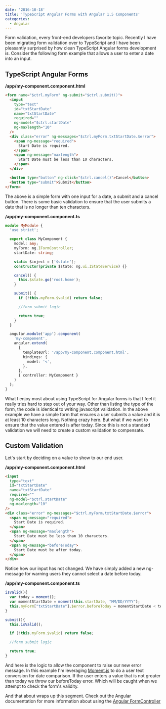 ```yaml
---
date: '2016-10-18'
title: 'TypeScript Angular Forms with Angular 1.5 Components'
categories:
  - Angular
---
```


Form validation, every front-end developers favorite topic. Recently I have been migrating
form validation over to TypeScript and I have been pleasantly surprised by how clean TypeScript
Angular forms development is. Consider the following form example that allows a user to enter
a date into an input.

## TypeScript Angular Forms

**/app/my-component.component.html**

```html
<form name="$ctrl.myForm" ng-submit="$ctrl.submit()">
  <input
    type="text"
    id="txtStartDate"
    name="txtStartDate"
    required=""
    ng-model="$ctrl.startDate"
    ng-maxlength="10"
  />
  <div class="error" ng-messages="$ctrl.myForm.txtStartDate.$error">
    <span ng-message="required">
      Start Date is required.
    </span>
    <span ng-message="maxlength">
      Start Date must be less than 10 characters.
    </span>
  </div>

  <button type="button" ng-click="$ctrl.cancel()">Cancel</button>
  <button type="submit">Submit</button>
</form>
```

The above is a simple form with one input for a date, a submit and a cancel button.
There is some basic validation to ensure that the user submits a date that is no longer than ten characters.

**/app/my-component.component.ts**

```typescript
module MyModule {
  'use strict';

  export class MyComponent {
    model: any;
    myForm: ng.IFormController;
    startDate: string;

    static $inject = ['$state'];
    constructor(private $state: ng.ui.IStateService) {}

    cancel() {
      this.$state.go('root.home');
    }

    submit() {
      if (!this.myForm.$valid) return false;

      //form submit logic

      return true;
    }
  }

  angular.module('app').component(
    'my-component',
    angular.extend(
      {
        templateUrl: '/app/my-component.component.html',
        bindings: {
          model: '<',
        },
      },
      { controller: MyComponent }
    )
  );
}
```

What I enjoy most about using TypeScript for Angular forms is that I feel it really tries hard to step out
of your way. Other than listing the type of the form, the code is identical to writing javascript validation.
In the above example we have a simple form that ensures a user submits a value and it is at least 10 characters long.
Nothing crazy here. But what if we want to ensure that the value entered is after today. Since this is not a standard
validation we will need to create a custom validation to compensate.

## Custom Validation

Let's start by deciding on a value to show to our end user.

**/app/my-component.component.html**

```html
<input
  type="text"
  id="txtStartDate"
  name="txtStartDate"
  required=""
  ng-model="$ctrl.startDate"
  ng-maxlength="10"
/>
<div class="error" ng-messages="$ctrl.myForm.txtStartDate.$error">
  <span ng-message="required">
    Start Date is required.
  </span>
  <span ng-message="maxlength">
    Start Date must be less than 10 characters.
  </span>
  <span ng-message="beforeToday">
    Start Date must be after today.
  </span>
</div>
```

Notice how our input has not changed. We have simply added a new ng-message for warning users they cannot select a date before today.

**/app/my-component.component.ts**

```typescript
isValid(){
  var today = moment();
  var momentStartDate = moment(this.startDate, "MM/DD/YYYY");
  this.myForm["txtStartDate"].$error.beforeToday = momentStartDate < today;
}

submit(){
  this.isValid();

  if (!this.myForm.$valid) return false;

  //form submit logic

  return true;
}
```

And here is the logic to allow the component to raise our new error message. In this example I'm leveraging
[Moment.js](http://momentjs.com/) to do a user text conversion for date comparison. If the user enters a value
that is not greater than today we throw our beforeToday error. Which will be caught when we attempt to check the form's validity.

And that about wraps up this segment. Check out the Angular documentation for more information about using the
[Angular FormController](https://docs.angularjs.org/api/ng/type/form.FormController)
